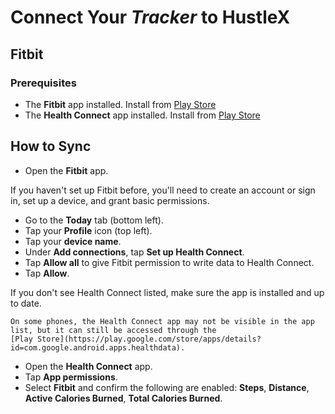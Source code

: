 
# Connect Your *Tracker* to HustleX

## Fitbit

### Prerequisites

- The **Fitbit** app installed. Install from [Play Store](https://play.google.com/store/apps/details?id=com.fitbit.FitbitMobile)
- The **Health Connect** app installed. Install from [Play Store](https://play.google.com/store/apps/details?id=com.google.android.apps.healthdata)

## How to Sync

- Open the **Fitbit** app.

<Note>If you haven't set up Fitbit before, you'll need to create an account or sign in, set up a device, and grant basic
	permissions.</Note>

- Go to the **Today** tab (bottom left).
- Tap your **Profile** icon (top left).
- Tap your **device name**.
- Under **Add connections**, tap **Set up Health Connect**.
- Tap **Allow all** to give Fitbit permission to write data to Health Connect.
- Tap **Allow**.

<Note>
	If you don't see Health Connect listed, make sure the app is installed and up to date.

	On some phones, the Health Connect app may not be visible in the app list, but it can still be accessed through the
	[Play Store](https://play.google.com/store/apps/details?id=com.google.android.apps.healthdata).
</Note>

- Open the **Health Connect** app.
- Tap **App permissions**.
- Select **Fitbit** and confirm the following are enabled: **Steps**, **Distance**, **Active Calories Burned**, **Total Calories Burned**.
